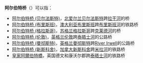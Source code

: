 '''阿尔伯特桥'''（{{lang-en|Albert Bridge}}）可以指：

* [[阿尔伯特桥_(贝尔法斯特)|阿尔伯特桥 (贝尔法斯特)]]，[[北爱尔兰|北爱尔兰]][[贝尔法斯特|贝尔法斯特]]跨[[拉干河|拉干河]]的桥
* [[阿尔伯特桥_(布里斯班)|阿尔伯特桥 (布里斯班)]]，[[澳大利亚|澳大利亚]][[布里斯班|布里斯班]]跨[[布里斯班河|布里斯班河]]的铁路桥
* [[阿尔伯特桥_(格拉斯哥)|阿尔伯特桥 (格拉斯哥)]]，[[苏格兰|苏格兰]][[格拉斯哥|格拉斯哥]]跨[[克莱德河|克莱德河]]的桥
* [[阿尔伯特桥_(伦敦)|阿尔伯特桥 (伦敦)]]，[[英格兰|英格兰]][[伦敦|伦敦]]跨[[泰晤士河|泰晤士河]]的公路桥
* [[阿尔伯特桥_(曼彻斯特)|阿尔伯特桥 (曼彻斯特)]]，[[英格兰|英格兰]][[曼彻斯特|曼彻斯特]]跨[[River_Irwell|River Irwell]]的公路桥
* [[阿尔伯特桥_(新斯科舍)|阿尔伯特桥 (新斯科舍)]]，[[加拿大|加拿大]][[新斯科舍|新斯科舍]]跨[[米拉河_(新斯科舍)|米拉河]]的铁路桥
* [[皇家阿爾伯特橋|皇家阿爾伯特橋]]，英国德文和康沃尔郡跨[[泰晤士河|泰晤士河]]的铁路桥

{{Disambiguation|A|Cat=五字桥梁消歧义}}